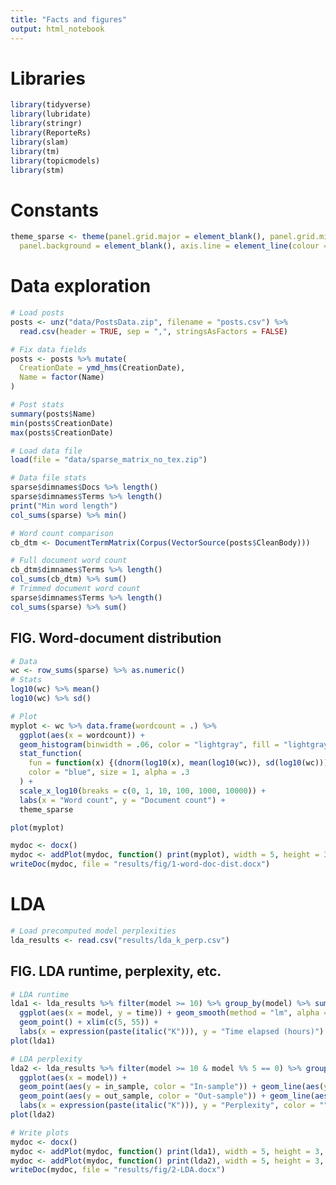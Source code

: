 ```yaml
---
title: "Facts and figures"
output: html_notebook
---
```


# Libraries

```r
library(tidyverse)
library(lubridate)
library(stringr)
library(ReporteRs)
library(slam)
library(tm)
library(topicmodels)
library(stm)
```

# Constants

```r
theme_sparse <- theme(panel.grid.major = element_blank(), panel.grid.minor = element_blank(),
  panel.background = element_blank(), axis.line = element_line(colour = "black"), legend.key = element_blank())
```

# Data exploration

```r
# Load posts
posts <- unz("data/PostsData.zip", filename = "posts.csv") %>%
  read.csv(header = TRUE, sep = ",", stringsAsFactors = FALSE)

# Fix data fields
posts <- posts %>% mutate(
  CreationDate = ymd_hms(CreationDate),
  Name = factor(Name)
)
```

```r
# Post stats
summary(posts$Name)
min(posts$CreationDate)
max(posts$CreationDate)
```

```r
# Load data file
load(file = "data/sparse_matrix_no_tex.zip")
```

```r
# Data file stats
sparse$dimnames$Docs %>% length()
sparse$dimnames$Terms %>% length()
print("Min word length")
col_sums(sparse) %>% min()
```

```r
# Word count comparison
cb_dtm <- DocumentTermMatrix(Corpus(VectorSource(posts$CleanBody)))
```
```r
# Full document word count
cb_dtm$dimnames$Terms %>% length()
col_sums(cb_dtm) %>% sum()
# Trimmed document word count
sparse$dimnames$Terms %>% length()
col_sums(sparse) %>% sum()
```

## FIG. Word-document distribution

```r
# Data
wc <- row_sums(sparse) %>% as.numeric()
# Stats
log10(wc) %>% mean()
log10(wc) %>% sd()

# Plot
myplot <- wc %>% data.frame(wordcount = .) %>%
  ggplot(aes(x = wordcount)) +
  geom_histogram(binwidth = .06, color = "lightgray", fill = "lightgray") +
  stat_function(
    fun = function(x) {(dnorm(log10(x), mean(log10(wc)), sd(log10(wc)))) * length(wc) * .06},
    color = "blue", size = 1, alpha = .3
  ) +
  scale_x_log10(breaks = c(0, 1, 10, 100, 1000, 10000)) +
  labs(x = "Word count", y = "Document count") +
  theme_sparse

plot(myplot)

mydoc <- docx()
mydoc <- addPlot(mydoc, function() print(myplot), width = 5, height = 3, vector.graphic = TRUE)
writeDoc(mydoc, file = "results/fig/1-word-doc-dist.docx")
```

# LDA

```r
# Load precomputed model perplexities
lda_results <- read.csv("results/lda_k_perp.csv")
```

## FIG. LDA runtime, perplexity, etc.

```r
# LDA runtime
lda1 <- lda_results %>% filter(model >= 10) %>% group_by(model) %>% summarise(time = mean(time)) %>%
  ggplot(aes(x = model, y = time)) + geom_smooth(method = "lm", alpha = .5, fullrange = TRUE) +
  geom_point() + xlim(c(5, 55)) +
  labs(x = expression(paste(italic("K"))), y = "Time elapsed (hours)") + theme_sparse
plot(lda1)

# LDA perplexity
lda2 <- lda_results %>% filter(model >= 10 & model %% 5 == 0) %>% group_by(model) %>% mutate(in_avg = mean(in_sample), out_avg =mean(out_sample)) %>%
  ggplot(aes(x = model)) +
  geom_point(aes(y = in_sample, color = "In-sample")) + geom_line(aes(y = in_avg, color = "In-sample"), size = 1, alpha = .5) +
  geom_point(aes(y = out_sample, color = "Out-sample")) + geom_line(aes(y = out_avg, color = "Out-sample"), size = 1, alpha = .5) +
  labs(x = expression(paste(italic("K"))), y = "Perplexity", color = "") + theme_sparse 
plot(lda2)  
```

```r
# Write plots
mydoc <- docx()
mydoc <- addPlot(mydoc, function() print(lda1), width = 5, height = 3, vector.graphic = TRUE)
mydoc <- addPlot(mydoc, function() print(lda2), width = 5, height = 3, vector.graphic = TRUE)
writeDoc(mydoc, file = "results/fig/2-LDA.docx")
```
